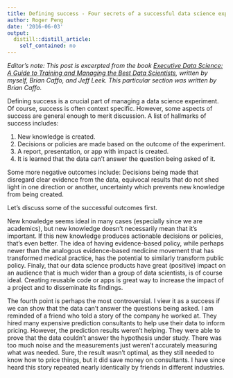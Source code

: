 ```yaml
---
title: Defining success - Four secrets of a successful data science experiment
author: Roger Peng
date: '2016-06-03'
output:
  distill::distill_article:
    self_contained: no
---
```



*Editor's note: This post is excerpted from the book [Executive Data Science: A Guide to Training and Managing the Best Data Scientists](https://leanpub.com/eds), written by myself, Brian Caffo, and Jeff Leek. This particular section was written by Brian Caffo.*

Defining success is a crucial part of managing a data science experiment. Of course, success is often context specific. However, some aspects of success are general enough to merit discussion. A list of hallmarks of success includes:

1. New knowledge is created.
2. Decisions or policies are made based on the outcome of the experiment.
3. A report, presentation, or app with impact is created.
4. It is learned that the data can't answer the question being asked of it.

Some more negative outcomes include: Decisions being made that disregard clear evidence from the data, equivocal results that do not shed light in one direction or another, uncertainty which prevents new knowledge from being created.

Let's discuss some of the successful outcomes first.

New knowledge seems ideal in many cases (especially since we are academics), but new knowledge doesn't necessarily mean that it's important. If this new knowledge produces actionable decisions or policies, that's even better. The idea of having evidence-based policy, while perhaps newer than the analogous evidence-based medicine movement that has transformed medical practice, has the potential to similarly transform public policy. Finaly, that our data science products have great (positive) impact on an audience that is much wider than a group of data scientists, is of course ideal. Creating reusable code or apps is great way to increase the impact of a project and to disseminate its findings.

The fourth point is perhaps the most controversial. I view it as a success if we can show that the data can't answer the questions being asked. I am reminded of a friend who told a story of the company he worked at. They hired many expensive prediction consultants to help use their data to inform pricing. However, the prediction results weren't helping. They were able to prove that the data couldn't answer the hypothesis under study. There was too much noise and the measurements just weren't accurately measuring what was needed. Sure, the result wasn't optimal, as they still needed to know how to price things, but it did save money on consultants. I have since heard this story repeated nearly identically by friends in different industries.
